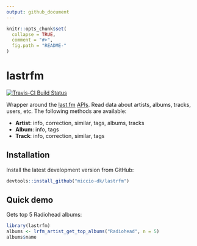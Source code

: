 ```yaml
---
output: github_document
---
```


<!-- README.md is generated from README.Rmd. Please edit that file -->

```r
knitr::opts_chunk$set(
  collapse = TRUE,
  comment = "#>",
  fig.path = "README-"
)
```


# lastrfm

[![Travis-CI Build Status](https://travis-ci.org/miccio-dk/lastrfm.svg?branch=master)](https://travis-ci.org/miccio-dk/lastrfm)


Wrapper around the [last.fm](www.last.fm) [APIs](http://www.last.fm/api).
Read data about artists, albums, tracks, users, etc.
The following methods are available:

 - **Artist**: info, correction, similar, tags, albums, tracks
 - **Album**: info, tags
 - **Track**: info, correction, similar, tags


## Installation

Install the latest development version from GitHub:

```r
devtools::install_github("miccio-dk/lastrfm")
```


## Quick demo

Gets top 5 Radiohead albums:

```r
library(lastrfm)
albums <- lrfm_artist_get_top_albums("Radiohead", n = 5)
albums$name
```
